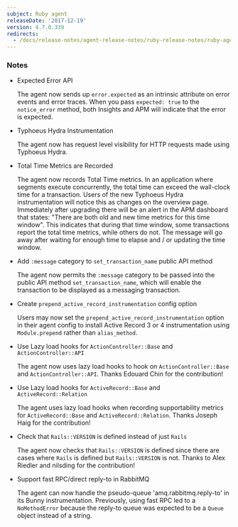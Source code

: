 ```yaml
---
subject: Ruby agent
releaseDate: '2017-12-19'
version: 4.7.0.339
redirects:
  - /docs/release-notes/agent-release-notes/ruby-release-notes/ruby-agent-470
---
```


### Notes

* Expected Error API

  The agent now sends up `error.expected` as an intrinsic attribute on error events and error traces. When you pass `expected: true` to the `notice_error` method, both Insights and APM will indicate that the error is expected.
* Typhoeus Hydra Instrumentation

  The agent now has request level visibility for HTTP requests made using Typhoeus Hydra.
* Total Time Metrics are Recorded

  The agent now records Total Time metrics. In an application where segments execute concurrently, the total time can exceed the wall-clock time for a transaction. Users of the new Typhoeus Hydra instrumentation will notice this as changes on the overview page. Immediately after upgrading there will be an alert in the APM dashboard that states: "There are both old and new time metrics for this time window". This indicates that during that time window, some transactions report the total time metrics, while others do not. The message will go away after waiting for enough time to elapse and / or updating the time window.
* Add `:message` category to `set_transaction_name` public API method

  The agent now permits the `:message` category to be passed into the public API method `set_transaction_name`, which will enable the transaction to be displayed as a messaging transaction.
* Create `prepend_active_record_instrumentation` config option

  Users may now set the `prepend_active_record_instrumentation` option in their agent config to install Active Record 3 or 4 instrumentation using `Module.prepend` rather than `alias_method`.
* Use Lazy load hooks for `ActionController::Base` and `ActionController::API`

  The agent now uses lazy load hooks to hook on `ActionController::Base` and `ActionController::API`. Thanks Edouard Chin for the contribution!
* Use Lazy load hooks for `ActiveRecord::Base` and `ActiveRecord::Relation`

  The agent uses lazy load hooks when recording supportability metrics for `ActiveRecord::Base` and `ActiveRecord::Relation`. Thanks Joseph Haig for the contribution!
* Check that `Rails::VERSION` is defined instead of just `Rails`

  The agent now checks that `Rails::VERSION` is defined since there are cases where `Rails` is defined but `Rails::VERSION` is not. Thanks to Alex Riedler and nilsding for the contribution!
* Support fast RPC/direct reply-to in RabbitMQ

  The agent can now handle the pseudo-queue 'amq.rabbitmq.reply-to' in its Bunny instrumentation. Previously, using fast RPC led to a `NoMethodError` because the reply-to queue was expected to be a `Queue` object instead of a string.

